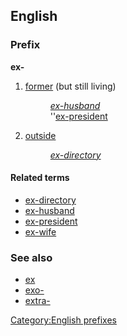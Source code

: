 ==English==
===Prefix===
'''ex-'''

#[[former]] (but still living)
#:''[[ex-husband]]''
#:''[[ex-president]]
#[[outside]]
#:''[[ex-directory]]''

====Related terms====
*[[ex-directory]]
*[[ex-husband]]
*[[ex-president]]
*[[ex-wife]]

===See also===
*[[ex]]
*[[exo-]]
*[[extra-]]

[[Category:English prefixes]]
